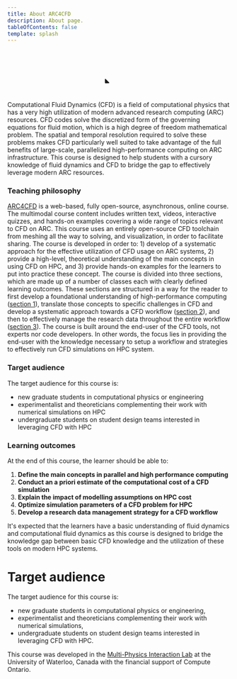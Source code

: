 ```yaml
---
title: About ARC4CFD
description: About page.
tableOfContents: false
template: splash
---
```


<p align="center">
<svg color='var(--sl-color-text-accent)' overflow='visible' viewbox='30 30 1024 1024' width='20%' height='auto' fill='none' stroke='var(--sl-color-text-accent)' stroke-width='52' opacity='1' stroke-linecap='round' stroke-linejoin='round' font-size='1em'><g><path d="M139.142 283.654C139.142 202.604 204.846 136.9 285.896 136.9L742.14 136.9C823.19 136.9 888.894 202.604 888.894 283.654L888.894 739.898C888.894 820.947 823.19 886.651 742.14 886.651L285.896 886.651C204.846 886.651 139.142 820.947 139.142 739.898L139.142 283.654Z"/><path d="M237.271 700.043C229.787 692.637 217.09 698.069 217.278 708.596L218.64 784.843C218.755 791.292 224.052 796.44 230.502 796.371L305.387 795.569C315.814 795.457 320.93 782.821 313.518 775.487L237.271 700.043Z" fill="currentColor" stroke="none"/><path d="M115.178 382.082L30.7625 382.103"/><path d="M994.98 379.767L910.565 379.788"/><path d="M648.316 113.056L648.541 28.641"/><path d="M646.106 996.981L645.925 912.566"/><path d="M113.435 511.754L29.0199 511.776"/><path d="M993.238 509.439L908.822 509.461"/><path d="M518.649 110.934L518.874 26.5193"/><path d="M516.431 995.484L516.25 911.069"/><path d="M115.178 646.078L30.7625 646.099"/><path d="M994.98 643.763L910.565 643.784"/><path d="M384.321 112.284L384.546 27.8692"/><path d="M382.111 997.481L381.93 913.066"/><path d="M227.041 294.661C227.041 294.661 329.102 298.693 429.094 345.016C529.086 391.338 545.237 440.185 627.009 479.951C708.78 519.717 800.995 510.956 800.995 510.956"/><path d="M227.041 509.439C227.041 509.439 333.509 509.439 412.85 537.621C505.166 570.411 548.113 593.164 645.925 607.993C727.659 620.385 800.995 619.42 800.995 619.42"/></g></svg></p>

Computational Fluid Dynamics (CFD) is a field of computational physics that has a very high utilization of modern advanced research computing (ARC) resources. CFD codes solve the discretized form of the governing equations for fluid motion, which is a high degree of freedom mathematical problem. The spatial and temporal resolution required to solve these problems makes CFD particularly well suited to take advantage of the full benefits of large-scale, parallelized high-performance computing on ARC infrastructure.  This course is designed to help students with a cursory knowledge of fluid dynamics and CFD to bridge the gap to effectively leverage modern ARC resources. 


### Teaching philosophy
[ARC4CFD](https://arc4cfd.github.io) is a web-based, fully open-source, asynchronous, online course. The multimodal course content includes written text, videos, interactive quizzes, and hands-on examples covering a wide range of topics relevant to CFD on ARC.  This course uses  an entirely open-source CFD toolchain from meshing all the way to solving, and visualization, in order to facilitate sharing.  The course is developed in order to:  1) develop of a systematic approach for the effective utilization of CFD usage on ARC systems,  2)  provide a high-level, theoretical understanding of the main concepts in using CFD on HPC, and 3)  provide hands-on examples for the learners to put into practice these concept.  The course is divided into three sections, which are made up of a number of classes each with clearly defined learning outcomes. These sections are structured in a way for the reader to first develop a foundational understanding of high-performance computing ([section 1](https://arc4cfd.github.io/section1)), translate those concepts to specific challenges in CFD and develop a systematic approach towards a CFD workflow ([section 2](https://arc4cfd.github.io/section2)), and then to effectively manage the research data throughout the entire workflow ([section 3](https://arc4cfd.github.io/section3)). The course is built around the end-user of the CFD tools, not experts nor code developers. In other words, the focus lies in providing the end-user with the knowledge necessary to setup a workflow and strategies to effectively run CFD simulations on HPC system.  

### Target audience
The target audience for this course is:
- new graduate students in computational physics or engineering
- experimentalist and theoreticians complementing their work with numerical simulations on HPC
- undergraduate students on student design teams interested in leveraging CFD with HPC

### Learning outcomes
At the end of this course, the learner should be able to:
1. **Define the main concepts in parallel and high performance computing** 
2. **Conduct an a priori estimate of the computational cost of a CFD simulation**
3. **Explain the impact of modelling assumptions on HPC cost**
4. **Optimize simulation parameters of a CFD problem for HPC**
5. **Develop a research data management strategy for a CFD workflow**


It's expected that the learners have a basic understanding of fluid dynamics and computational fluid dynamics as this course is designed to bridge the knowledge gap between basic CFD knowledge and the utilization of these tools on modern HPC systems. 

# Target audience
The target audience for this course is:
- new graduate students in computational physics or engineering, 
- experimentalist and theoreticians complementing their work with numerical simulations,
- undergraduate students on student design teams interested in leveraging CFD with HPC.



This course was developed in the [Multi-Physics Interaction Lab](https://www.mpilab.ca)  at the University of Waterloo, Canada with the financial support of Compute Ontario.